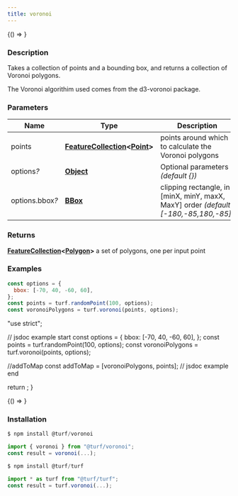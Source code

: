 ```yaml
---
title: voronoi
---
```



<!-- Expose turf as global var for experimenting in the browser console -->

<BrowserOnly>{() => <WindowTurfGlobal turf={turf} />}</BrowserOnly>

### Description

Takes a collection of points and a bounding box, and returns a collection
of Voronoi polygons.

The Voronoi algorithim used comes from the d3-voronoi package.

### Parameters

| Name                 | Type                                                                                                                                   | Description                                                                          |
| -------------------- | -------------------------------------------------------------------------------------------------------------------------------------- | ------------------------------------------------------------------------------------ |
| points               | **[FeatureCollection](https://tools.ietf.org/html/rfc7946#section-3.3)\<[Point](https://tools.ietf.org/html/rfc7946#section-3.1.2)\>** | points around which to calculate the Voronoi polygons                                |
| options<i>?</i>      | **[Object](https://developer.mozilla.org/docs/Web/JavaScript/Reference/Global_Objects/Object)**                                        | Optional parameters _(default \{\})_                                                 |
| options.bbox<i>?</i> | **[BBox](https://tools.ietf.org/html/rfc7946#section-5)**                                                                              | clipping rectangle, in [minX, minY, maxX, MaxY] order _(default [-180,-85,180,-85])_ |

### Returns

**[FeatureCollection](https://tools.ietf.org/html/rfc7946#section-3.3)\<[Polygon](https://tools.ietf.org/html/rfc7946#section-3.1.6)\>** a set of polygons, one per input point

### Examples

```javascript
const options = {
  bbox: [-70, 40, -60, 60],
};
const points = turf.randomPoint(100, options);
const voronoiPolygons = turf.voronoi(points, options);
```

  "use strict";

  // jsdoc example start
  const options = {
    bbox: [-70, 40, -60, 60],
  };
  const points = turf.randomPoint(100, options);
  const voronoiPolygons = turf.voronoi(points, options);

  //addToMap
  const addToMap = [voronoiPolygons, points];
  // jsdoc example end

  return <ExampleMap addToMap={addToMap} />;
}

<BrowserOnly>{() => <Map0 />}</BrowserOnly>

### Installation

```javascript
$ npm install @turf/voronoi

import { voronoi } from "@turf/voronoi";
const result = voronoi(...);
```

```javascript
$ npm install @turf/turf

import * as turf from "@turf/turf";
const result = turf.voronoi(...);
```
